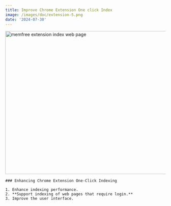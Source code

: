 ```yaml
---
title: Improve Chrome Extension One click Index
image: /images/doc/extension-5.png
date: '2024-07-30'
---
```


<Image src="/images/changelog/extension-index.webp" width="800" height="450" alt="memfree extension index web page" />

<Card className="py-10 my-10" href="/">

    ### Enhancing Chrome Extension One-Click Indexing

    1. Enhance indexing performance.
    2. **Support indexing of web pages that require login.**
    3. Improve the user interface.

</Card>
